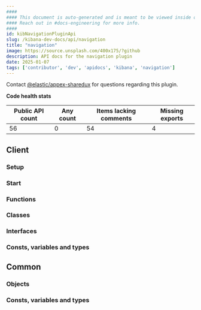 ```yaml
---
####
#### This document is auto-generated and is meant to be viewed inside our experimental, new docs system.
#### Reach out in #docs-engineering for more info.
####
id: kibNavigationPluginApi
slug: /kibana-dev-docs/api/navigation
title: "navigation"
image: https://source.unsplash.com/400x175/?github
description: API docs for the navigation plugin
date: 2025-01-07
tags: ['contributor', 'dev', 'apidocs', 'kibana', 'navigation']
---
```




Contact [@elastic/appex-sharedux](https://github.com/orgs/elastic/teams/appex-sharedux) for questions regarding this plugin.

**Code health stats**

| Public API count  | Any count | Items lacking comments | Missing exports |
|-------------------|-----------|------------------------|-----------------|
| 56 | 0 | 54 | 4 |

## Client

### Setup
<DocDefinitionList data={[navigationObj.client.setup]}/>

### Start
<DocDefinitionList data={[navigationObj.client.start]}/>

### Functions
<DocDefinitionList data={navigationObj.client.functions}/>

### Classes
<DocDefinitionList data={navigationObj.client.classes}/>

### Interfaces
<DocDefinitionList data={navigationObj.client.interfaces}/>

### Consts, variables and types
<DocDefinitionList data={navigationObj.client.misc}/>

## Common

### Objects
<DocDefinitionList data={navigationObj.common.objects}/>

### Consts, variables and types
<DocDefinitionList data={navigationObj.common.misc}/>


